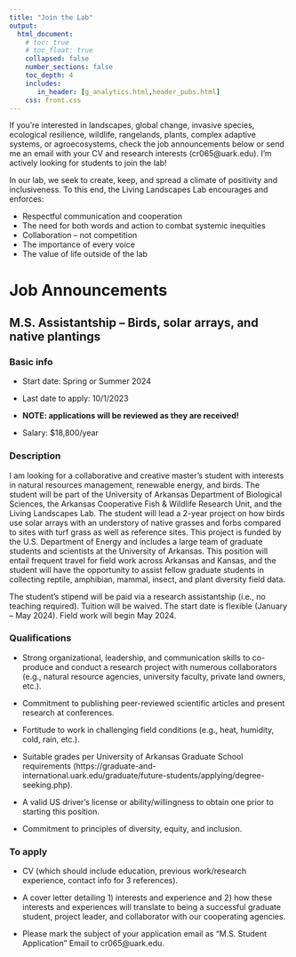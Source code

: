 ```yaml
---
title: "Join the Lab"
output: 
  html_document:
    # toc: true
    # toc_float: true
    collapsed: false
    number_sections: false
    toc_depth: 4
    includes:
       in_header: [g_analytics.html,header_pubs.html]
    css: front.css
---
```


If you're interested in landscapes, global change, invasive species, ecological resilience, wildlife, rangelands, plants, complex adaptive systems, or agroecosystems, check the job announcements below or send me an email with your CV and research interests (cr065@uark.edu). I'm actively looking for students to join the lab!

In our lab, we seek to create, keep, and spread a climate of positivity and inclusiveness. To this end, the Living Landscapes Lab encourages and enforces:

- Respectful communication and cooperation
- The need for both words and action to combat systemic inequities
- Collaboration -- not competition
- The importance of every voice 
- The value of life outside of the lab

# Job Announcements

<!-- There are no positions available at this time. -->

## M.S. Assistantship – Birds, solar arrays, and native plantings

### Basic info

- Start date: Spring or Summer 2024

- Last date to apply: 10/1/2023

- **NOTE: applications will be reviewed as they are received!**

- Salary: $18,800/year

### Description

I am looking for a collaborative and creative master’s student with interests in natural resources management, renewable energy, and birds. The student will be part of the University of Arkansas Department of Biological Sciences, the Arkansas Cooperative Fish & Wildlife Research Unit, and the Living Landscapes Lab. The student will lead a 2-year project on how birds use solar arrays with an understory of native grasses and forbs compared to sites with turf grass as well as reference sites. This project is funded by the U.S. Department of Energy and includes a large team of graduate students and scientists at the University of Arkansas. This position will entail frequent travel for field work across Arkansas and Kansas, and the student will have the opportunity to assist fellow graduate students in collecting reptile, amphibian, mammal, insect, and plant diversity field data.

The student’s stipend will be paid via a research assistantship (i.e., no teaching required). Tuition will be waived. The start date is flexible (January – May 2024). Field work will begin May 2024.

### Qualifications

- Strong organizational, leadership, and communication skills to co-produce and conduct a research project with numerous collaborators (e.g., natural resource agencies, university faculty, private land owners, etc.). 

- Commitment to publishing peer-reviewed scientific articles and present research at conferences.

- Fortitude to work in challenging field conditions (e.g., heat, humidity, cold, rain, etc.).

- Suitable grades per University of Arkansas Graduate School requirements (https://graduate-and-international.uark.edu/graduate/future-students/applying/degree-seeking.php).

- A valid US driver’s license or ability/willingness to obtain one prior to starting this position.

- Commitment to principles of diversity, equity, and inclusion.

### To apply

- CV (which should include education, previous work/research experience, contact info for 3 references). 

- A cover letter detailing 1) interests and experience and 2) how these interests and experiences will translate to being a successful graduate student, project leader, and collaborator with our cooperating agencies.

- Please mark the subject of your application email as “M.S. Student Application” Email to cr065@uark.edu.

<!-- ## Ph.D. Assistantship – Invasion ecology: early detection + impacts -->

<!-- ### Basic info -->

<!-- - Location: University of Arkansas, Department of Biological Sciences, Fayetteville, AR -->

<!-- - Salary: \$18,800 plus potential additive fellowships up to $22,000/year -->

<!-- - Start date: Fall 2023 or Spring 2024 -->

<!-- - **Applications will be reviewed as they are received!** -->

<!-- ### Description -->

<!-- I am looking for a doctoral student with a collaborative spirit, a creative mind, and strong interest in applied ecology and natural resources management. The student will be part of the University of Arkansas Department of Biological Sciences, the Arkansas Cooperative Fish & Wildlife Research Unit, and the Living Landscapes Lab. The student will lead a 4-year project on improving early detection models for invasive plants using Bayesian modeling, mechanistic dispersal modeling, and geospatial analyses. The focal species will be cogongrass (*Imperata cylindrica*), the ‘seventh worst weed in the world.’ There are many opportunities to work in wildlife-related research (e.g., impacts of cogongrass on ground-nesting birds). -->

<!-- The student will work with a diverse group of researchers from the USDA Agricultural Research Service, the University of Florida, the U.S. Forest Service, and Michigan State University. The student will also collaborate closely with another Ph.D. student at the University of Florida, who will focus on ecosystem service impacts (fire risk modeling, biodiversity effects) of cogongrass.  -->

<!-- The student’s stipend will be paid via a research assistantship. The research assistantship will cover the student’s salary year-round. Tuition will be waived. In addition to the salary, the University of Arkansas also offers [fellowships](https://graduate-and-international.uark.edu/graduate/costs-and-funding/fellowships-scholarships/doctoral-fellowships.php) that can substantially increase student salary.  -->

<!-- ### Qualifications -->

<!-- - Strong organizational, leadership, and communication skills to co-produce and conduct a research project with collaborators (e.g., natural resource agencies, university faculty, etc.).  -->

<!-- - Experience using GIS software (e.g., QGIS, ESRI, R geospatial packages). -->

<!-- - Proficiency in at least one statistical programming language (e.g., R, Julia, Python). -->

<!-- - Background in statistics, preferably Bayesian modeling and spatial analyses. -->

<!-- - A Master’s degree from a natural resources, biology, ecology, wildlife, fisheries, agronomy, or closely-related program.  -->

<!-- - Commitment to publishing peer-reviewed scientific articles and present research at conferences. -->

<!-- - Fortitude to work in challenging field conditions (e.g., heat, humidity, cold, rain, etc.). -->

<!-- - Suitable grades per [University of Arkansas Graduate School requirements](https://graduate-and-international.uark.edu/graduate/future-students/applying/degree-seeking.php). -->

<!-- - A valid US driver’s license or ability/willingness to obtain one prior to starting this position. -->

<!-- - Commitment to principles of diversity, equity, and inclusion. -->

<!-- ### To apply, please email me your: -->

<!-- - CV (which should include education, previous work/research experience, contact info for 3 references, and M.S. transcripts).  -->

<!-- - A cover letter detailing 1) interests and experience and 2) how these interests and experiences will translate to being a successful graduate student, project leader, and collaborator with our cooperating agencies. -->

<!-- - Please mark the subject of your application email as “Ph.D. Student Application” Email to cr065@uark.edu. -->


